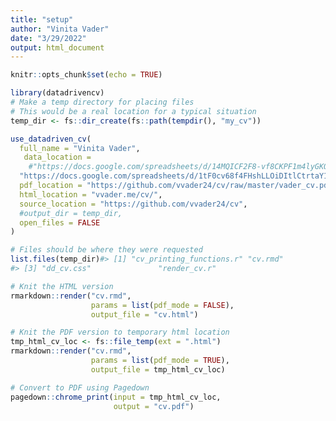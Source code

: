 ```yaml
---
title: "setup"
author: "Vinita Vader"
date: "3/29/2022"
output: html_document
---
```


```r
knitr::opts_chunk$set(echo = TRUE)
```

```r
library(datadrivencv)
# Make a temp directory for placing files
# This would be a real location for a typical situation
temp_dir <- fs::dir_create(fs::path(tempdir(), "my_cv"))

use_datadriven_cv(
  full_name = "Vinita Vader",
   data_location = 
    #"https://docs.google.com/spreadsheets/d/14MQICF2F8-vf8CKPF1m4lyGKO6_thG-4aSwat1e2TWc",
  "https://docs.google.com/spreadsheets/d/1tF0cv68f4FHshLLOiDItlCtrtaY1cRXv0TLJrhmDmrk",
  pdf_location = "https://github.com/vvader24/cv/raw/master/vader_cv.pdf",
  html_location = "vvader.me/cv/",
  source_location = "https://github.com/vvader24/cv",
  #output_dir = temp_dir,
  open_files = FALSE
)

# Files should be where they were requested
list.files(temp_dir)#> [1] "cv_printing_functions.r" "cv.rmd"                 
#> [3] "dd_cv.css"               "render_cv.r"            

```

```r
# Knit the HTML version
rmarkdown::render("cv.rmd",
                  params = list(pdf_mode = FALSE),
                  output_file = "cv.html")

# Knit the PDF version to temporary html location
tmp_html_cv_loc <- fs::file_temp(ext = ".html")
rmarkdown::render("cv.rmd",
                  params = list(pdf_mode = TRUE),
                  output_file = tmp_html_cv_loc)

# Convert to PDF using Pagedown
pagedown::chrome_print(input = tmp_html_cv_loc,
                       output = "cv.pdf")
```

